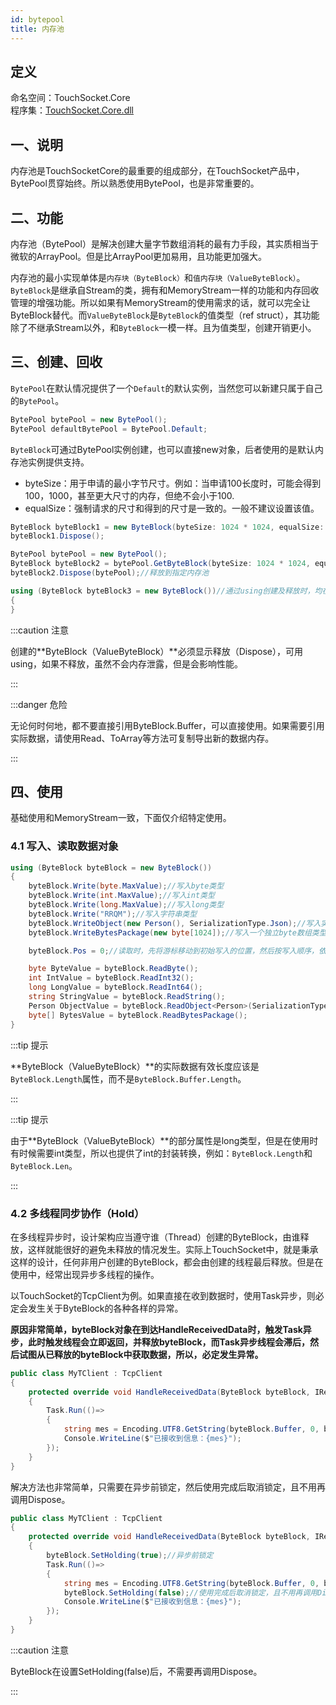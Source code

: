 ```yaml
---
id: bytepool
title: 内存池
---
```


## 定义

命名空间：TouchSocket.Core <br/>
程序集：[TouchSocket.Core.dll](https://www.nuget.org/packages/TouchSocket.Core)


## 一、说明

内存池是TouchSocketCore的最重要的组成部分，在TouchSocket产品中，BytePool贯穿始终。所以熟悉使用BytePool，也是非常重要的。

## 二、功能

内存池（BytePool）是解决创建大量字节数组消耗的最有力手段，其实质相当于微软的ArrayPool。但是比ArrayPool更加易用，且功能更加强大。

内存池的最小实现单体是`内存块（ByteBlock）`和`值内存块（ValueByteBlock）`。`ByteBlock`是继承自Stream的类，拥有和MemoryStream一样的功能和内存回收管理的增强功能。所以如果有MemoryStream的使用需求的话，就可以完全让ByteBlock替代。而`ValueByteBlock`是`ByteBlock`的值类型（ref struct），其功能除了不继承Stream以外，和`ByteBlock`一模一样。且为值类型，创建开销更小。

## 三、创建、回收

`BytePool`在默认情况提供了一个`Default`的默认实例，当然您可以新建只属于自己的`BytePool`。

```csharp
BytePool bytePool = new BytePool();
BytePool defaultBytePool = BytePool.Default;
```

`ByteBlock`可通过BytePool实例创建，也可以直接new对象，后者使用的是默认内存池实例提供支持。

- byteSize：用于申请的最小字节尺寸。例如：当申请100长度时，可能会得到100，1000，甚至更大尺寸的内存，但绝不会小于100.
- equalSize：强制请求的尺寸和得到的尺寸是一致的。一般不建议设置该值。

```csharp
ByteBlock byteBlock1 = new ByteBlock(byteSize: 1024 * 1024, equalSize: false);//从默认内存池获得
byteBlock1.Dispose();

BytePool bytePool = new BytePool();
ByteBlock byteBlock2 = bytePool.GetByteBlock(byteSize: 1024 * 1024, equalSize: false);//从指定内存池获得
byteBlock2.Dispose(bytePool);//释放到指定内存池

using (ByteBlock byteBlock3 = new ByteBlock())//通过using创建及释放时，均在默认内存池
{
}
```

:::caution 注意

创建的**ByteBlock（ValueByteBlock）**必须显示释放（Dispose），可用using，如果不释放，虽然不会内存泄露，但是会影响性能。

:::  

:::danger 危险

无论何时何地，都不要直接引用ByteBlock.Buffer，可以直接使用。如果需要引用实际数据，请使用Read、ToArray等方法可复制导出新的数据内存。

:::  

## 四、使用

基础使用和MemoryStream一致，下面仅介绍特定使用。

### 4.1 写入、读取数据对象

```csharp
using (ByteBlock byteBlock = new ByteBlock())
{
    byteBlock.Write(byte.MaxValue);//写入byte类型
    byteBlock.Write(int.MaxValue);//写入int类型
    byteBlock.Write(long.MaxValue);//写入long类型
    byteBlock.Write("RRQM");//写入字符串类型
    byteBlock.WriteObject(new Person(), SerializationType.Json);//写入实体类型，且使用json
    byteBlock.WriteBytesPackage(new byte[1024]);//写入一个独立byte数组类型

    byteBlock.Pos = 0;//读取时，先将游标移动到初始写入的位置，然后按写入顺序，依次读取

    byte ByteValue = byteBlock.ReadByte();
    int IntValue = byteBlock.ReadInt32();
    long LongValue = byteBlock.ReadInt64();
    string StringValue = byteBlock.ReadString();
    Person ObjectValue = byteBlock.ReadObject<Person>(SerializationType.Json);
    byte[] BytesValue = byteBlock.ReadBytesPackage();
}
```

:::tip 提示

**ByteBlock（ValueByteBlock）**的实际数据有效长度应该是`ByteBlock.Length`属性，而不是`ByteBlock.Buffer.Length`。

:::  

:::tip 提示

由于**ByteBlock（ValueByteBlock）**的部分属性是long类型，但是在使用时有时候需要int类型，所以也提供了int的封装转换，例如：`ByteBlock.Length`和`ByteBlock.Len`。

:::  

### 4.2 多线程同步协作（Hold）

在多线程异步时，设计架构应当遵守谁（Thread）创建的ByteBlock，由谁释放，这样就能很好的避免未释放的情况发生。实际上TouchSocket中，就是秉承这样的设计，任何非用户创建的ByteBlock，都会由创建的线程最后释放。但是在使用中，经常出现异步多线程的操作。

以TouchSocket的TcpClient为例。如果直接在收到数据时，使用Task异步，则必定会发生关于ByteBlock的各种各样的异常。

**原因非常简单，byteBlock对象在到达HandleReceivedData时，触发Task异步，此时触发线程会立即返回，并释放byteBlock，而Task异步线程会滞后，然后试图从已释放的byteBlock中获取数据，所以，必定发生异常。**

```csharp
public class MyTClient : TcpClient
{
    protected override void HandleReceivedData(ByteBlock byteBlock, IRequestInfo requestInfo)
    {
        Task.Run(()=> 
        {
            string mes = Encoding.UTF8.GetString(byteBlock.Buffer, 0, byteBlock.Len);
            Console.WriteLine($"已接收到信息：{mes}");
        });
    }
}
```

解决方法也非常简单，只需要在异步前锁定，然后使用完成后取消锁定，且不用再调用Dispose。

```csharp
public class MyTClient : TcpClient
{
    protected override void HandleReceivedData(ByteBlock byteBlock, IRequestInfo requestInfo)
    {
        byteBlock.SetHolding(true);//异步前锁定
        Task.Run(()=> 
        {
            string mes = Encoding.UTF8.GetString(byteBlock.Buffer, 0, byteBlock.Len);
            byteBlock.SetHolding(false);//使用完成后取消锁定，且不用再调用Dispose
            Console.WriteLine($"已接收到信息：{mes}");
        });
    }
}
```

:::caution 注意

ByteBlock在设置SetHolding(false)后，不需要再调用Dispose。

:::  
